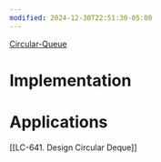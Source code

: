 ```yaml
---
modified: 2024-12-30T22:51:30-05:00
---
```

[Circular-Queue](/Advanced-Data-Structures/Circular-Queue.mdx)

# Implementation

# Applications

\[[LC-641. Design Circular Deque]\]
